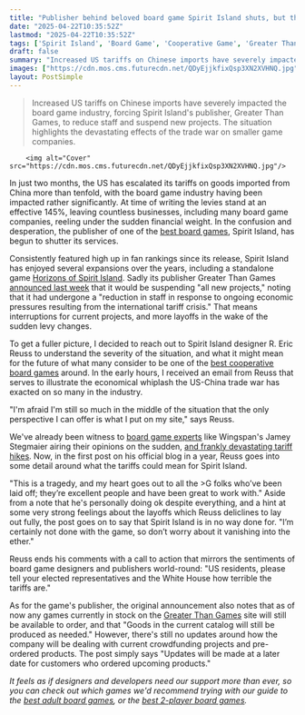 ```yaml
---
title: "Publisher behind beloved board game Spirit Island shuts, but the designer is 'certainly not done with the game'"
date: "2025-04-22T10:35:52Z"
lastmod: "2025-04-22T10:35:52Z"
tags: ['Spirit Island', 'Board Game', 'Cooperative Game', 'Greater Than Games', 'US-China Trade War', 'Tariffs']
draft: false
summary: "Increased US tariffs on Chinese imports have severely impacted the board game industry, forcing Spirit Island's publisher, Greater Than Games, to reduce staff and suspend new projects.  The situation highlights the devastating effects of the trade war on smaller game companies."
images: ["https://cdn.mos.cms.futurecdn.net/QDyEjjkfixQsp3XN2XVHNQ.jpg"]
layout: PostSimple
---
```

> Increased US tariffs on Chinese imports have severely impacted the board game industry, forcing Spirit Island's publisher, Greater Than Games, to reduce staff and suspend new projects.  The situation highlights the devastating effects of the trade war on smaller game companies.


        <img alt="Cover" src="https://cdn.mos.cms.futurecdn.net/QDyEjjkfixQsp3XN2XVHNQ.jpg"/>
        
In just two months, the US has escalated its tariffs on goods imported from China more than tenfold, with the board game industry having been impacted rather significantly. At time of writing the levies stand at an effective 145%, leaving countless businesses, including many board game companies, reeling under the sudden financial weight. In the confusion and desperation, the publisher of one of the [<u>best board games</u>](https://www.gamesradar.com/best-board-games/), Spirit Island, has begun to shutter its services.

Consistently featured high up in fan rankings since its release, Spirit Island has enjoyed several expansions over the years, including a standalone game [<u>Horizons of Spirit Island</u>](https://www.gamesradar.com/horizons-of-spirit-island-review/). Sadly its publisher Greater Than Games [<u>announced last week</u>](https://www.greaterthangames.com/blogs/news/greater-than-games-team-reduced-in-response-to-tariff-crisis) that it would be suspending "all new projects," noting that it had undergone a "reduction in staff in response to ongoing economic pressures resulting from the international tariff crisis." That means interruptions for current projects, and more layoffs in the wake of the sudden levy changes.

To get a fuller picture, I decided to reach out to Spirit Island designer R. Eric Reuss to understand the severity of the situation, and what it might mean for the future of what many consider to be one of the [<u>best cooperative board games</u>](https://www.gamesradar.com/the-best-cooperative-board-games/) around. In the early hours, I received an email from Reuss that serves to illustrate the economical whiplash the US-China trade war has exacted on so many in the industry.

"I'm afraid I'm still so much in the middle of the situation that the only perspective I can offer is what I put on my site," says Reuss.

We've already been witness to [<u>board game experts</u>](https://www.gamesradar.com/tabletop-gaming/the-54-percent-china-us-import-tariffs-could-be-devastating-for-board-game-prices-and-smaller-companies-with-wingspan-publisher-failing-to-see-the-costs-leveling-out/) like Wingspan's Jamey Stegmaier airing their opinions on the sudden, [<u>and frankly devastating tariff hikes</u>](https://www.gamesradar.com/games/board-games/what-the-skyrocketing-china-us-tariffs-mean-for-you-the-board-game-fans/). Now, in the first post on his official blog in a year, Reuss goes into some detail around what the tariffs could mean for Spirit Island.



"This is a tragedy, and my heart goes out to all the >G folks who’ve been laid off; they’re excellent people and have been great to work with." Aside from a note that he's personally doing ok despite everything, and a hint at some very strong feelings about the layoffs which Reuss deliclines to lay out fully, the post goes on to say that Spirit Island is in no way done for. "I’m certainly not done with the game, so don’t worry about it vanishing into the ether."

Reuss ends his comments with a call to action that mirrors the sentiments of board game designers and publishers world-round: "US residents, please tell your elected representatives and the White House how terrible the tariffs are."

As for the game's publisher, the original announcement also notes that as of now any games currently in stock on the [<u>Greater Than Games</u>](https://www.greaterthangames.com/collections/all) site will still be available to order, and that "Goods in the current catalog will still be produced as needed." However, there's still no updates around how the company will be dealing with current crowdfunding projects and pre-ordered products. The post simply says "Updates will be made at a later date for customers who ordered upcoming products."

*It feels as if designers and developers need our support more than ever, so you can check out which games we'd recommend trying with our guide to the *[<em>best adult board games</em>](https://www.gamesradar.com/board-games-for-adults/)*, or the *[<em>best 2-player board games</em>](https://www.gamesradar.com/board-games-for-2-players/)*.*
        